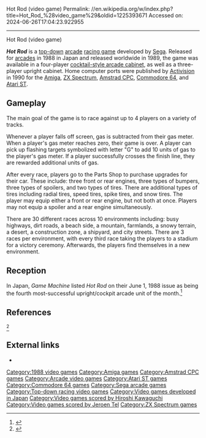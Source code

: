 Hot Rod (video game)
Permalink: //en.wikipedia.org/w/index.php?title=Hot_Rod_%28video_game%29&oldid=1225393671
Accessed on: 2024-06-26T17:04:23.922955



------
Hot Rod (video game)
{{Short description|1988 video game}}
{{For|the game based on [[Hot Rod (magazine)]] |Hot Rod: American Street Drag}}
{{More citations needed|date=November 2020}}
{{Infobox video game
|title = Hot Rod
|image = File:Hot Rod Cover.jpg
|developer = [[Sega]]
|publisher = [[Sega]]<br>[[Activision]] (ports)
|designer =
|composer = '''Arcade'''<br>[[Hiroshi Kawaguchi (composer)|Hiroshi Kawaguchi]]<br>N.Y<br>'''Commodore 64'''<br>[[Jeroen Tel]]
|released = [[Japan|JP]] December 1988 (arcade)<br >[[World|WW]] April 1989 (arcade)<br >1990 (ports)
|genre = [[Racing video game|Racing game]]
|modes = 3–4 players
|arcade system = [[Sega System 24]]
|platforms = [[Arcade game|Arcade]], [[Atari ST]], [[Commodore 64]], [[Amiga]], [[ZX Spectrum]], [[Amstrad CPC]]
}}

'''''Hot Rod''''' is a [[Top-down perspective|top-down]] [[Arcade game|arcade]] [[Racing video game|racing game]] developed by [[Sega]]. Released for [[Amusement arcade|arcades]] in 1988 in Japan and released worldwide in 1989, the game was available in a four-player [[Video game arcade cabinet#cocktail|cocktail-style arcade cabinet]], as well as a three-player upright cabinet. Home computer ports were published by [[Activision]] in 1990 for the [[Amiga]], [[ZX Spectrum]], [[Amstrad CPC]], [[Commodore 64]], and [[Atari ST]].

==Gameplay==
The main goal of the game is to race against up to 4 players on a variety of tracks.

Whenever a player falls off screen, gas is subtracted from their gas meter. When a player's gas meter reaches zero, their game is over. A player can pick up flashing targets symbolized with letter "G" to add 10 units of gas to the player's gas meter. If a player successfully crosses the finish line, they are rewarded additional units of gas.

After every race, players go to the Parts Shop to purchase upgrades for their car. These include: three front or rear engines, three types of bumpers, three types of spoilers, and two types of tires. There are additional types of tires including radial tires, speed tires, spike tires, and snow tires. The player may equip either a front or rear engine, but not both at once. Players may not equip a spoiler and a rear engine simultaneously.

There are 30 different races across 10 environments including: busy highways, dirt roads, a beach side, a mountain, farmlands, a snowy terrain, a desert, a construction zone, a shipyard, and city streets. There are 3 races per environment, with every third race taking the players to a stadium for a victory ceremony. Afterwards, the players find themselves in a new environment.

== Reception ==
In Japan, ''Game Machine'' listed ''Hot Rod'' on their June 1, 1988 issue as being the fourth most-successful upright/cockpit arcade unit of the month.<ref>{{cite magazine|title=Game Machine's Best Hit Games 25 - アップライト, コックピット型TVゲーム機 (Upright/Cockpit Videos)|magazine=[[:ja:ゲームマシン|Game Machine]]|issue=333|publisher=[[:ja:アミューズメント通信社|Amusement Press, Inc.]]|date=1 June 1988|page=25|lang=ja}}</ref>

== References ==
<ref>{{cite web | url=https://www.arcade-museum.com/game_detail.php?game_id=8148 | title=Hot Rod - Videogame by Sega }}</ref>
{{Reflist}}

==External links==
*{{WoS game|id=0002361|name=Hot Rod}}

{{Authority control}}

{{DEFAULTSORT:Hot Rod (Video Game)}}
[[Category:1988 video games]]
[[Category:Amiga games]]
[[Category:Amstrad CPC games]]
[[Category:Arcade video games]]
[[Category:Atari ST games]]
[[Category:Commodore 64 games]]
[[Category:Sega arcade games]]
[[Category:Top-down racing video games]]
[[Category:Video games developed in Japan]]
[[Category:Video games scored by Hiroshi Kawaguchi]]
[[Category:Video games scored by Jeroen Tel]]
[[Category:ZX Spectrum games]]